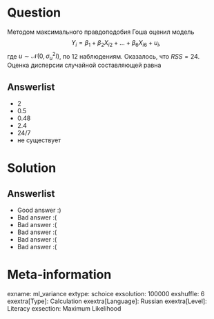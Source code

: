 Question
========
Методом максимального правдоподобия Гоша оценил модель
$$
Y_i = \beta_1 + \beta_2 X_{i2} +  \ldots  + \beta _6 X_{i6} + u_i,
$$
где $u \sim \mathcal{N} (0,\sigma_u^2I)$, по 12 наблюдениям. Оказалось, что $RSS = 24$.  
Оценка дисперсии случайной составляющей равна


Answerlist
----------
*  $2$
*  $0.5$
*  $0.48$
*  $2.4$
*  $24/7$
*  не существует

Solution
========

Answerlist
----------
*  Good answer :)
*  Bad answer :(
*  Bad answer :(
*  Bad answer :(
*  Bad answer :(
*  Bad answer :(

Meta-information
================
exname: ml_variance
extype: schoice
exsolution: 100000
exshuffle: 6
exextra[Type]: Calculation
exextra[Language]: Russian
exextra[Level]: Literacy
exsection: Maximum Likelihood
